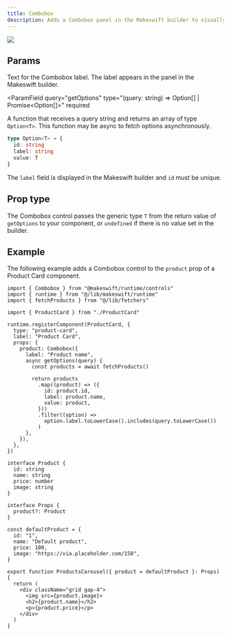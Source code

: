 ```yaml
---
title: Combobox
description: Adds a Combobox panel in the Makeswift builder to visually edit a generic prop from a list of options.
---
```


<Frame
  type="glass"
  caption="A Combobox panel on a Product Card component to pick a product by name"
>
  <img src="/images/combobox-panel.png" />
</Frame>

## Params

<ParamField query="label" type="string" default="Text">
  Text for the Combobox label. The label appears in the panel in the Makeswift
  builder.
</ParamField>

<ParamField
  query="getOptions"
  type="<T>(query: string) => Option<T>[] | Promise<Option<T>[]>"
  required
>
  A function that receives a query string and returns an array of type `Option<T>`. This function may be async to fetch options asynchronously.

```ts
type Option<T> = {
  id: string
  label: string
  value: T
}
```

The `label` field is displayed in the Makeswift builder and `id` must be unique.

</ParamField>

## Prop type

The Combobox control passes the generic type `T` from the return value of `getOptions` to your component, or `undefined` if there is no value set in the builder.

## Example

The following example adds a Combobox control to the `product` prop of a Product Card component.

<CodeGroup>

```tsx ProductCard.makeswift.ts
import { Combobox } from "@makeswift/runtime/controls"
import { runtime } from "@/lib/makeswift/runtime"
import { fetchProducts } from "@/lib/fetchers"

import { ProductCard } from "./ProductCard"

runtime.registerComponent(ProductCard, {
  type: "product-card",
  label: "Product Card",
  props: {
    product: Combobox({
      label: "Product name",
      async getOptions(query) {
        const products = await fetchProducts()

        return products
          .map((product) => ({
            id: product.id,
            label: product.name,
            value: product,
          }))
          .filter((option) =>
            option.label.toLowerCase().includes(query.toLowerCase())
          )
      },
    }),
  },
})
```

```tsx ProductCard.tsx
interface Product {
  id: string
  name: string
  price: number
  image: string
}

interface Props {
  product?: Product
}

const defaultProduct = {
  id: "1",
  name: "Default product",
  price: 100,
  image: "https://via.placeholder.com/150",
}

export function ProductsCarousel({ product = defaultProduct }: Props) {
  return (
    <div className="grid gap-4">
      <img src={product.image}>
      <h2>{product.name}</h2>
      <p>{product.price}</p>
    </div>
  )
}
```

</CodeGroup>
